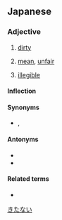 ==Japanese==
{{ja-kanjitab|きたな|sort=きたない|yomi=kun}}

===Adjective===
{{ja-adj|infl=i|きたない|kyu=污い}}

# [[dirty]]
#: {{ja-usex|'''汚い'''シャツ|'''きたない''' シャツ|a '''dirty''' shirt}}
# [[mean]], [[unfair]]
#: {{ja-usex|'''汚い'''方法|'''きたない''' ほうほう|a '''mean''' method}}
# [[illegible]]
#: {{ja-usex|'''汚い'''字|'''きたない''' じ|an '''illegible''' letter}}

====Inflection====
{{ja-i|きたな}}

====Synonyms====
* {{sense|mean}} {{ja-r|卑しい|いやし.い}}, {{ja-r|醜い|みにくい}}

====Antonyms====
* {{ja-r|清い|きよい}}
* {{ja-r|奇麗|きれい}}

====Related terms====
* {{ja-r|汚れる|よごれる}}

[[Category:Japanese basic words|きたない]]
